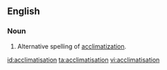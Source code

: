 ==English==

===Noun===
{{en-noun}} 

# Alternative spelling of [[acclimatization]].

[[id:acclimatisation]]
[[ta:acclimatisation]]
[[vi:acclimatisation]]